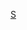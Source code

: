 {{football squad
|name=史雲頓球員名單
|teamname=斯溫登足球俱樂部
|title=-{zh-hans:斯温登; zh-hk:史雲頓; zh-tw:斯溫頓;}-
|bgcolor=red
|textcolor=white
|bordercolor=silver
|list=<div>
{{football squad2 player|no=2|name=[[保罗·卡迪斯|卡迪斯]]}}
{{football squad2 player|no=3|name=[[伊齐基尔·弗里耶斯|-{zh-hans:弗里耶斯; zh-hk:費耶斯;}-]]}}
{{football squad2 player|no=5|name=[[乔纳森·格伦德茨|-{zh-hans:格伦德茨; zh-hk:格蘭斯; zh-tw:格倫德茨;}-]]}}
{{football squad2 player|no=8|name=[[布雷特·彼特曼|-{zh-hans:彼特曼; zh-hk:比特文;}-]]}}
{{football squad2 player|no=19|name=[[喬丹·萊登|-{zh-hans:莱登;zh-hk:賴頓;zh-tw:萊登;}-]]}}
{{football squad2 player|no=24|name=[[羅布·亨特|亨特]]}}
{{football squad manager|name=[[理查德·维尔伦斯|-{zh-hans:维尔伦斯; zh-hk:韋倫斯;}-]]}}
</div>}}<noinclude>[[Category:英格兰足球俱乐部名单模板|S]]
</noinclude>